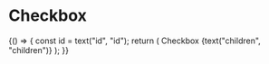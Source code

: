 
<Meta title="Objects|Form/Toggles" component={Checkbox} />

# Checkbox

<Preview>
  <Story name="Checkbox">
    {() => {
      const id = text("id", "id");
      return (
        <Fragment>
          <Label id={id} block>
            Checkbox
          </Label>
          <Checkbox
            id={id}
            name={text("name", "name")}
            value={text("value", "value")}
            checked={boolean("checked", true)}
          >
            {text("children", "children")}
          </Checkbox>
        </Fragment>
      );
    }}
  </Story>
</Preview>
